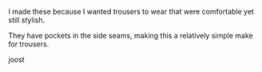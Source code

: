 I made these because I wanted trousers to wear that were comfortable yet still
stylish.

They have pockets in the side seams, making this a relatively simple make for
trousers.

joost
